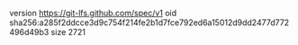 version https://git-lfs.github.com/spec/v1
oid sha256:a285f2ddcce3d9c754f214fe2b1d7fce792ed6a15012d9dd2477d772496d49b3
size 2721
